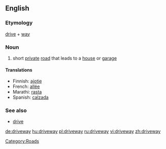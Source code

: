 ==English==

===Etymology===
[[drive]] + [[way]]

===Noun===
{{wikipedia}}
{{en-noun}}
#{{US}} short [[private]] [[road]] that leads to a [[house]] or [[garage]]

====Translations====
{{top}}
*Finnish: [[ajotie]]
*French:  [[allée]]
*Marathi: [[rasta]]
*Spanish: [[calzada]]
{{bottom}}

===See also===
*[[drive]] {{UK}}

[[Category:Roads]]

[[de:driveway]]
[[hu:driveway]]
[[pl:driveway]]
[[ru:driveway]]
[[vi:driveway]]
[[zh:driveway]]